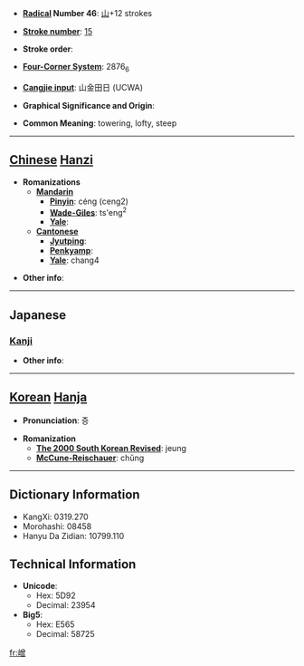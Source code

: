 * '''[[Wiktionary:Chinese radical index| Radical]] Number 46''': [[Wiktionary:Chinese radical index 山|山]]+12 strokes

* '''[[Wiktionary:Chinese total strokes index|Stroke number]]''': [[Wiktionary:Chinese total strokes index 15|15]]

* '''Stroke order''': 

* '''[[Wiktionary:Chinese four corner index|Four-Corner System]]''': 2876<sub>6</sub>

* '''[[Wiktionary:Chinese Cangjie index|Cangjie input]]''': 山金田日 (UCWA)

* '''Graphical Significance and Origin''': 

* '''Common Meaning''': towering, lofty, steep

----

== [[Chinese]] [[Hanzi]] ==

* '''Romanizations'''
** '''[[Mandarin]]'''
*** '''[[Pinyin]]''': céng (ceng2)
*** '''[[Wade-Giles]]''': ts'eng<sup>2</sup>
*** '''[[Yale]]''': 
** '''[[Cantonese]]'''
*** '''[[Jyutping]]''':
*** '''[[Penkyamp]]''': 
*** '''[[Yale]]''': chang4

* '''Other info''': 

----

==Japanese==
===[[Kanji]]===
{{kanji|on readings=[[しょう]] (shō), [[ぞう]] (zō), [[そう]] (sō), [[じょう]] (jō)
|kun readings=
}}

* '''Other info''':  

----

== [[Korean]] [[Hanja]] ==

* '''Pronunciation''': 증

* '''Romanization'''
** '''[[The 2000 South Korean Revised Romanization|The 2000 South Korean Revised]]''': jeung
** '''[[McCune-Reischauer]]''': chŭng

----

== Dictionary Information ==

* KangXi: 0319.270
* Morohashi: 08458
* Hanyu Da Zidian: 10799.110

== Technical Information ==

* '''Unicode''':
** Hex: 5D92
** Decimal: 23954
* '''Big5''':
** Hex: E565
** Decimal: 58725

[[fr:嶒]]